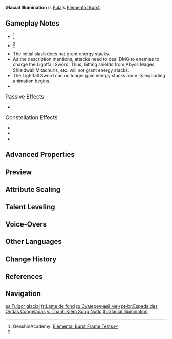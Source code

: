 {{Talent Infobox
|image         = Talent Glacial Illumination.png
|character     = Eula
|type          = Elemental Burst
|info          = Brandishes her greatsword, dealing {{Color|Cryo DMG}} to nearby opponents and creating a Lightfall Sword that follows her around for a duration of up to 7s.<br />While present, the Lightfall Sword increases Eula's [[resistance to interruption]]. When Eula's own Normal Attack, Elemental Skill, and Elemental Burst deal DMG to opponents, they will charge the Lightfall Sword, which can gain an energy stack once every 0.1s.<br />Once its duration ends, the Lightfall Sword will descend and explode violently, dealing {{Color|Physical DMG}} to nearby opponents.<br />This DMG scales on the number of energy stacks the Lightfall Sword has accumulated.<br />If Eula leaves the field, the Lightfall Sword will explode immediately.
|scale_att1    = ATK
|utility1      = Interruption Resistance
|utility2      = Physical DMG
|utility3      = Requires Staying on Field
|utility4      = Effect Triggered by Normal Attack Hit
|energyCost    = 80
|CD            = 20s
|attr1         = Skill DMG
|value1        = 246%–521.9%
|attr2         = Lightfall Sword Base DMG
|value2        = 367%–922.3%
|attr3         = DMG Per Stack
|value3        = 75%–188.4%
|attr4         = Maximum Stacks
|value4        = 30
}}
{{Description|It is easy to sink. But even so, she desires to freeze this oncoming tide.}}
'''Glacial Illumination''' is [[Eula]]'s [[Elemental Burst]].

==Gameplay Notes==
* {{TalentNote|energy frame|107}}<ref name="Genshin Academy burst info sheet">GenshinAcademy: [https://docs.google.com/spreadsheets/d/1iLUT8Tafwih3RZbNlA59w6-x5NQdgPvsMc86b7W92DQ/edit#gid=0 Elemental Burst Frame Tests]</ref>
* {{TalentNote|cooldown frame|98}}<ref name="Genshin Academy burst info sheet" />
* The initial slash does not grant energy stacks.
* As the description mentions, attacks need to deal DMG to enemies to charge the Lightfall Sword. Thus, hitting shields from Abyss Mages, Shieldwall Mitachurls, etc. will not grant energy stacks.
* The Lightfall Sword can no longer gain energy stacks once its exploding animation begins.
* {{TalentNote|character=Eula|talent=Glacial Illumination|no snapshot|Lightfall Sword's damage}}

;<big>Passive Effects</big>
*{{TalentNote|character=Eula|talent=Glacial Illumination|ascension|2|Wellspring of War-Lust}}

;<big>Constellation Effects</big>
*{{TalentNote|constellation|3|Lawrence Pedigree}}
*{{TalentNote|constellation|4|The Obstinacy of One's Inferiors}}
*{{TalentNote|constellation|6|Noble Obligation}}

==Advanced Properties==
{{Advanced Properties
|title   = Activation Knockback
|gu      = —
|icdtag  = —
|icdtype = —
|poise   = 400
|impulse = 3

|title2   = Skill DMG
|gu2      = 2U
|icdtag2  = none
|poise2   = 0
|impulse2 = Air, 0, 800
|blunt2   = 1

|title3   = Lightfall Sword DMG
|gu3      = —
|icdtag3  = —
|icdtype3 = —
|poise3   = 400
|impulse3 = Air, 0, 800
|blunt3   = 1
}}

==Preview==
{{Preview
|file=Glacial Illumination Preview
}}
{{Clr}}

==Attribute Scaling==
{{Talent Scaling
|talentType=Elemental Burst
|levels=14
|order=skilldmg,lightfallswordbasedmg,dmgperstack,maximumstacks,cd,energycost
|titles=Skill DMG (%),Lightfall Sword Base DMG (%),DMG Per Stack (%),Maximum Stacks,CD,Energy Cost
|skilldmg_1=245.6
|skilldmg_2=264.02
|skilldmg_3=282.44
|skilldmg_4=307
|skilldmg_5=325.42
|skilldmg_6=343.84
|skilldmg_7=368.4
|skilldmg_8=392.96
|skilldmg_9=417.52
|skilldmg_10=442.08
|skilldmg_11=466.64
|skilldmg_12=491.2
|skilldmg_13=521.9
|skilldmg_14=553

|lightfallswordbasedmg_1=367.05
|lightfallswordbasedmg_2=396.92
|lightfallswordbasedmg_3=426.8
|lightfallswordbasedmg_4=469.48
|lightfallswordbasedmg_5=499.36
|lightfallswordbasedmg_6=533.5
|lightfallswordbasedmg_7=580.45
|lightfallswordbasedmg_8=627.4
|lightfallswordbasedmg_9=674.34
|lightfallswordbasedmg_10=725.56
|lightfallswordbasedmg_11=784.25
|lightfallswordbasedmg_12=853.26
|lightfallswordbasedmg_13=922.27
|lightfallswordbasedmg_14=991.3

|dmgperstack_1=74.99
|dmgperstack_2=81.1
|dmgperstack_3=87.2
|dmgperstack_4=95.92
|dmgperstack_5=102.02
|dmgperstack_6=109
|dmgperstack_7=118.59
|dmgperstack_8=128.18
|dmgperstack_9=137.78
|dmgperstack_10=148.24
|dmgperstack_11=160.23
|dmgperstack_12=174.33
|dmgperstack_13=188.43
|dmgperstack_14=202.5

|maximumstacks=30

|cd=20s

|energycost=80
}}

==Talent Leveling==
{{Talent Upgrade|Eula}}

==Voice-Overs==
{{Talent VO}}

==Other Languages==
{{Other Languages
|en      = Glacial Illumination
|zhs     = 凝浪之光剑
|zhs_rm  = Nínglàng zhī Guāngjiàn
|zht     = 凝浪之光劍
|zht_rm  = Nínglàng zhī Guāngjiàn
|zh_tl   = 
|ja      = 氷浪の光剣
|ja_rm   = Hyourou no Kouken{{Assumed}}
|ja_tl   = Illuminated Sword of the Ice Wave
|ko      = 파도를 얼리는 광검
|ko_rm   = Pado-reul Eollineun Gwanggeom
|ko_tl   = Wave Freezing Lightsaber
|es      = Fulgor glacial
|es_tl   = Glacial Glint
|fr      = Lame de fond
|fr_tl   = Groundswell
|ru      = Сумеречный меч
|ru_tl   = Twilight Sword
|th      = Glacial Illumination
|vi      = Thanh Kiếm Sóng Nước
|vi_tl   = Sword of Water Waves
|de      = Schwert der Brandung
|de_tl   = Sword of Breakers
|id      = Glacial Illumination
|pt      = Espada das Ondas Congeladas
|pt_tl   = Sword of Frozen Waves
|tr      = Buzul Aydınlık
|tr_tl   = 
|it      = Illuminazione glaciale
|it_tl   = Glacial Illumination
}}

==Change History==
{{Change History|1.5}}

==References==
{{Reflist}}

==Navigation==
{{Talent Navbox|Eula}}

[[es:Fulgor glacial]]
[[fr:Lame de fond]]
[[ru:Сумеречный меч]]
[[pt-br:Espada das Ondas Congeladas]]
[[vi:Thanh Kiếm Sóng Nước]]
[[th:Glacial Illumination]]